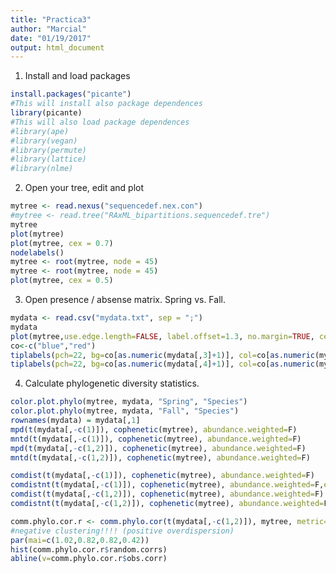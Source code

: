 ```yaml
---
title: "Practica3"
author: "Marcial"
date: "01/19/2017"
output: html_document
---
```

1. Install and load packages

```r
install.packages("picante")
#This will install also package dependences
library(picante)
#This will also load package dependences
#library(ape)
#library(vegan)
#library(permute)
#library(lattice)
#library(nlme)


```

2. Open your tree, edit and plot

```r
mytree <- read.nexus("sequencedef.nex.con")
#mytree <- read.tree("RAxML_bipartitions.sequencedef.tre")
mytree
plot(mytree)
plot(mytree, cex = 0.7)
nodelabels()
mytree <- root(mytree, node = 45)
mytree <- root(mytree, node = 45)
plot(mytree, cex = 0.5)

```


3. Open presence / absense matrix. Spring vs. Fall.

```r
mydata <- read.csv("mydata.txt", sep = ";")
mydata
plot(mytree,use.edge.length=FALSE, label.offset=1.3, no.margin=TRUE, cex=0.5)
co<-c("blue","red")
tiplabels(pch=22, bg=co[as.numeric(mydata[,3]+1)], col=co[as.numeric(mydata[,3]+1)], cex=0.5, adj=0.5)
tiplabels(pch=22, bg=co[as.numeric(mydata[,4]+1)], col=co[as.numeric(mydata[,4]+1)], cex=0.5, adj=1)

```

4. Calculate phylogenetic diversity statistics.

```r
color.plot.phylo(mytree, mydata, "Spring", "Species")
color.plot.phylo(mytree, mydata, "Fall", "Species")
rownames(mydata) = mydata[,1]
mpd(t(mydata[,-c(1)]), cophenetic(mytree), abundance.weighted=F)
mntd(t(mydata[,-c(1)]), cophenetic(mytree), abundance.weighted=F)
mpd(t(mydata[,-c(1,2)]), cophenetic(mytree), abundance.weighted=F)
mntd(t(mydata[,-c(1,2)]), cophenetic(mytree), abundance.weighted=F)

comdist(t(mydata[,-c(1)]), cophenetic(mytree), abundance.weighted=F)
comdistnt(t(mydata[,-c(1)]), cophenetic(mytree), abundance.weighted=F,exclude.conspecifics = T)
comdist(t(mydata[,-c(1,2)]), cophenetic(mytree), abundance.weighted=F)
comdistnt(t(mydata[,-c(1,2)]), cophenetic(mytree), abundance.weighted=F,exclude.conspecifics = T)

comm.phylo.cor.r <- comm.phylo.cor(t(mydata[,-c(1,2)]), mytree, metric="cij",null.model="sample.taxa.labels")
#negative clustering!!!! (positive overdispersion)
par(mai=c(1.02,0.82,0.82,0.42))
hist(comm.phylo.cor.r$random.corrs)
abline(v=comm.phylo.cor.r$obs.corr)

```

